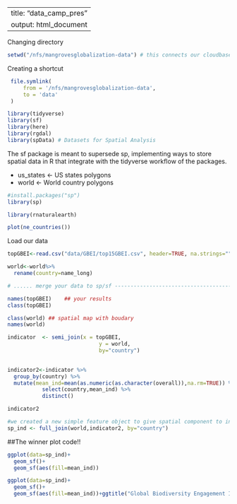 --
title: "data_camp_pres"
output: html_document
---
Changing directory
```r
setwd("/nfs/mangrovesglobalization-data") # this connects our cloudbase folder with R 
```

Creating a shortcut
```r
 file.symlink(
     from = '/nfs/mangrovesglobalization-data',
     to = 'data'
 )
```


```r
library(tidyverse)
library(sf)
library(here)
library(rgdal)
library(spData) # Datasets for Spatial Analysis

```
The sf package is meant to supersede sp, implementing ways to store spatial data in R that integrate with the tidyverse workflow of the packages.

 - us_states    <- US states polygons
 - world        <- World country polygons
```r
#install.packages("sp")
library(sp)
```

```r
library(rnaturalearth)
```


```r
plot(ne_countries())
```

Load our data
```r
topGBEI<-read.csv("data/GBEI/top15GBEI.csv", header=TRUE, na.strings="")

```


```r
world<-world%>%
  rename(country=name_long)
```


```r
# ...... merge your data to sp/sf -----------------------------------------

names(topGBEI)    ## your results
class(topGBEI)

class(world) ## spatial map with boudary
names(world)

indicator  <- semi_join(x = topGBEI, 
                             y = world, 
                             by="country")
 
```

```r
indicator2<-indicator %>% 
  group_by(country) %>% 
  mutate(mean_ind=mean(as.numeric(as.character(overall)),na.rm=TRUE)) %>% 
           select(country,mean_ind) %>% 
           distinct()

```

```r
indicator2
```
```r
#we created a new simple feature object to give spatial component to indicator 2
sp_ind <- full_join(world,indicator2, by="country")
```

##The winner plot code!!

```r
ggplot(data=sp_ind)+
  geom_sf()+
  geom_sf(aes(fill=mean_ind))
```


```r
ggplot(data=sp_ind)+
  geom_sf()+
  geom_sf(aes(fill=mean_ind))+ggtitle("Global Biodiversity Engagement Index (GBEI) \n Data for Top Mangrove-Holding Countries")+ theme(plot.title = element_text(hjust =0.5))+ labs(fill = "GBEI")



```

